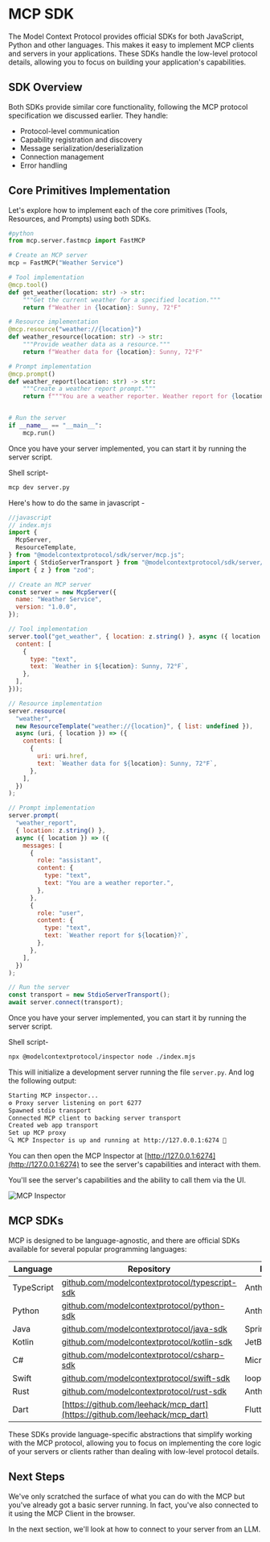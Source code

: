 # MCP SDK

The Model Context Protocol provides official SDKs for both JavaScript, Python and other languages. This makes it easy to implement MCP clients and servers in your applications. These SDKs handle the low-level protocol details, allowing you to focus on building your application's capabilities.

## SDK Overview

Both SDKs provide similar core functionality, following the MCP protocol specification we discussed earlier. They handle:

- Protocol-level communication
- Capability registration and discovery
- Message serialization/deserialization
- Connection management
- Error handling

## Core Primitives Implementation

Let's explore how to implement each of the core primitives (Tools, Resources, and Prompts) using both SDKs.

<hfoptions id="server-implementation">
<hfoption id="python">

<Youtube id="exzrb5QNUis" />

```python
#python
from mcp.server.fastmcp import FastMCP

# Create an MCP server
mcp = FastMCP("Weather Service")

# Tool implementation
@mcp.tool()
def get_weather(location: str) -> str:
    """Get the current weather for a specified location."""
    return f"Weather in {location}: Sunny, 72°F"

# Resource implementation
@mcp.resource("weather://{location}")
def weather_resource(location: str) -> str:
    """Provide weather data as a resource."""
    return f"Weather data for {location}: Sunny, 72°F"

# Prompt implementation
@mcp.prompt()
def weather_report(location: str) -> str:
    """Create a weather report prompt."""
    return f"""You are a weather reporter. Weather report for {location}?"""


# Run the server
if __name__ == "__main__":
    mcp.run()
```

Once you have your server implemented, you can start it by running the server script.

Shell script-
```bash
mcp dev server.py
```

Here's how to do the same in javascript - 

</hfoption>
<hfoption id="javascript">

```javascript
//javascript
// index.mjs
import {
  McpServer,
  ResourceTemplate,
} from "@modelcontextprotocol/sdk/server/mcp.js";
import { StdioServerTransport } from "@modelcontextprotocol/sdk/server/stdio.js";
import { z } from "zod";

// Create an MCP server
const server = new McpServer({
  name: "Weather Service",
  version: "1.0.0",
});

// Tool implementation
server.tool("get_weather", { location: z.string() }, async ({ location }) => ({
  content: [
    {
      type: "text",
      text: `Weather in ${location}: Sunny, 72°F`,
    },
  ],
}));

// Resource implementation
server.resource(
  "weather",
  new ResourceTemplate("weather://{location}", { list: undefined }),
  async (uri, { location }) => ({
    contents: [
      {
        uri: uri.href,
        text: `Weather data for ${location}: Sunny, 72°F`,
      },
    ],
  })
);

// Prompt implementation
server.prompt(
  "weather_report",
  { location: z.string() },
  async ({ location }) => ({
    messages: [
      {
        role: "assistant",
        content: {
          type: "text",
          text: "You are a weather reporter.",
        },
      },
      {
        role: "user",
        content: {
          type: "text",
          text: `Weather report for ${location}?`,
        },
      },
    ],
  })
);

// Run the server
const transport = new StdioServerTransport();
await server.connect(transport);
```

Once you have your server implemented, you can start it by running the server script.

Shell script-
```bash
npx @modelcontextprotocol/inspector node ./index.mjs
```

</hfoption>
</hfoptions>

This will initialize a development server running the file `server.py`. And log the following output:

```bash
Starting MCP inspector...
⚙️ Proxy server listening on port 6277
Spawned stdio transport
Connected MCP client to backing server transport
Created web app transport
Set up MCP proxy
🔍 MCP Inspector is up and running at http://127.0.0.1:6274 🚀
```

You can then open the MCP Inspector at [http://127.0.0.1:6274](http://127.0.0.1:6274) to see the server's capabilities and interact with them.

You'll see the server's capabilities and the ability to call them via the UI.

![MCP Inspector](https://huggingface.co/datasets/mcp-course/images/resolve/main/unit1/6.png)

## MCP SDKs

MCP is designed to be language-agnostic, and there are official SDKs available for several popular programming languages:

| Language   | Repository                                                                                               | Maintainer(s)       | Status           |
| ---------- | -------------------------------------------------------------------------------------------------------- | ------------------- | ---------------- |
| TypeScript | [github.com/modelcontextprotocol/typescript-sdk](https://github.com/modelcontextprotocol/typescript-sdk) | Anthropic           | Active           |
| Python     | [github.com/modelcontextprotocol/python-sdk](https://github.com/modelcontextprotocol/python-sdk)         | Anthropic           | Active           |
| Java       | [github.com/modelcontextprotocol/java-sdk](https://github.com/modelcontextprotocol/java-sdk)             | Spring AI (VMware)  | Active           |
| Kotlin     | [github.com/modelcontextprotocol/kotlin-sdk](https://github.com/modelcontextprotocol/kotlin-sdk)         | JetBrains           | Active           |
| C#         | [github.com/modelcontextprotocol/csharp-sdk](https://github.com/modelcontextprotocol/csharp-sdk)         | Microsoft           | Active (Preview) |
| Swift      | [github.com/modelcontextprotocol/swift-sdk](https://github.com/modelcontextprotocol/swift-sdk)           | loopwork-ai         | Active           |
| Rust       | [github.com/modelcontextprotocol/rust-sdk](https://github.com/modelcontextprotocol/rust-sdk)             | Anthropic/Community | Active           |
| Dart       | [https://github.com/leehack/mcp_dart](https://github.com/leehack/mcp_dart)                               | Flutter Community   | Active           |

These SDKs provide language-specific abstractions that simplify working with the MCP protocol, allowing you to focus on implementing the core logic of your servers or clients rather than dealing with low-level protocol details.

## Next Steps

We've only scratched the surface of what you can do with the MCP but you've already got a basic server running. In fact, you've also connected to it using the MCP Client in the browser.

In the next section, we'll look at how to connect to your server from an LLM.
